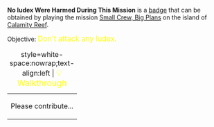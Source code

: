 '''No Iudex Were Harmed During This Mission''' is a [[Badges|badge]] that can be obtained by playing the mission [[Small Crew, Big Plans]] on the island of [[Calamity Reef]].

Objective: <big style="color:yellow">Don't attack any Iudex.</big>

{| class="mw-collapsible mw-collapsed"
|+ style=white-space:nowrap;text-align:left | <big style="color:yellow">💡 Walkthrough</big>
|-
| Please contribute...
|}